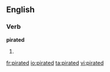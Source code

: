 
==English==

===Verb===
'''pirated'''

# {{past of|[[pirate]]}}

[[fr:pirated]]
[[io:pirated]]
[[ta:pirated]]
[[vi:pirated]]